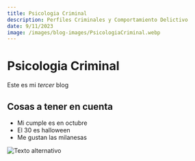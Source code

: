 ```yaml
---
title: Psicologia Criminal
description: Perfiles Criminales y Comportamiento Delictivo
date: 9/11/2023
image: /images/blog-images/PsicologiaCriminal.webp
---
```


# Psicologia Criminal

Este es mi _tercer_ blog

## Cosas a tener en cuenta

- Mi cumple es en octubre
- El 30 es halloween
- Me gustan las milanesas

![Texto alternativo](/next.svg)